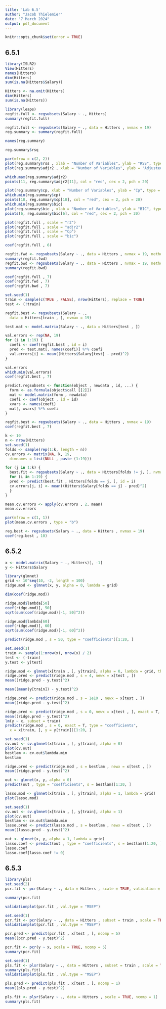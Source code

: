 ---
title: 'Lab 6.5'
author: "Jacob Thielemier"
date: "7 March 2024"
output: pdf_document
---

```{r setup, echo = FALSE}
knitr::opts_chunk$set(error = TRUE)
```

## 6.5.1

```{r warning=FALSE}

library(ISLR2)
View(Hitters)
names(Hitters)
dim(Hitters)
sum(is.na(Hitters$Salary))

Hitters <- na.omit(Hitters)
dim(Hitters)
sum(is.na(Hitters))

library(leaps)
regfit.full <- regsubsets(Salary ~ ., Hitters)
summary(regfit.full)

regfit.full <- regsubsets(Salary ~ ., data = Hitters , nvmax = 19)
reg.summary <- summary(regfit.full)

names(reg.summary)

reg.summary$rsq

par(mfrow = c(2, 2))
plot(reg.summary$rss , xlab = "Number of Variables", ylab = "RSS", type = "l")
plot(reg.summary$adjr2 , xlab = "Number of Variables", ylab = "Adjusted RSq", type = "l")

which.max(reg.summary$adjr2)
points(11, reg.summary$adjr2[11], col = "red", cex = 2, pch = 20)

plot(reg.summary$cp, xlab = "Number of Variables", ylab = "Cp", type = "l")
which.min(reg.summary$cp)
points(10, reg.summary$cp[10], col = "red", cex = 2, pch = 20)
which.min(reg.summary$bic)
plot(reg.summary$bic , xlab = "Number of Variables", ylab = "BIC", type = "l")
points(6, reg.summary$bic[6], col = "red", cex = 2, pch = 20)

plot(regfit.full , scale = "r2")
plot(regfit.full , scale = "adjr2")
plot(regfit.full , scale = "Cp")
plot(regfit.full , scale = "bic")

coef(regfit.full , 6)

regfit.fwd <- regsubsets(Salary ~ ., data = Hitters , nvmax = 19, method = "forward")
summary(regfit.fwd)
regfit.bwd <- regsubsets(Salary ~ ., data = Hitters , nvmax = 19, method = "backward")
summary(regfit.bwd)

coef(regfit.full , 7)
coef(regfit.fwd , 7)
coef(regfit.bwd , 7)

set.seed(1)
train <- sample(c(TRUE , FALSE), nrow(Hitters), replace = TRUE)
test <- (!train)

regfit.best <- regsubsets(Salary ~ .,
  data = Hitters[train , ], nvmax = 19)

test.mat <- model.matrix(Salary ~ ., data = Hitters[test , ])

val.errors <- rep(NA, 19)
for (i in 1:19) {
  coefi <- coef(regfit.best , id = i)
  pred <- test.mat[, names(coefi)] %*% coefi
  val.errors[i] <- mean((Hitters$Salary[test] - pred)^2)
}

val.errors
which.min(val.errors)
coef(regfit.best , 7)

predict.regsubsets <- function(object , newdata , id, ...) {
  form <- as.formula(object$call [[2]])
  mat <- model.matrix(form , newdata)
  coefi <- coef(object , id = id)
  xvars <- names(coefi)
  mat[, xvars] %*% coefi
}

regfit.best <- regsubsets(Salary ~ ., data = Hitters , nvmax = 19)
coef(regfit.best , 7)

k <- 10
n <- nrow(Hitters)
set.seed(1)
folds <- sample(rep(1:k, length = n))
cv.errors <- matrix(NA, k, 19,
  dimnames = list(NULL , paste (1:19)))

for (j in 1:k) {
  best.fit <- regsubsets(Salary ~ ., data = Hitters[folds != j, ], nvmax = 19)
  for (i in 1:19) {
  pred <- predict(best.fit , Hitters[folds == j, ], id = i)
  cv.errors[j, i] <- mean((Hitters$Salary[folds == j] - pred)^2)
  }
}

mean.cv.errors <- apply(cv.errors , 2, mean)
mean.cv.errors

par(mfrow = c(1, 1))
plot(mean.cv.errors , type = "b")

reg.best <- regsubsets(Salary ~ ., data = Hitters , nvmax = 19)
coef(reg.best , 10)

```

## 6.5.2

```{r warning=FALSE}

x <- model.matrix(Salary ~ ., Hitters)[, -1]
y <- Hitters$Salary

library(glmnet)
grid <- 10^seq(10, -2, length = 100)
ridge.mod <- glmnet(x, y, alpha = 0, lambda = grid)

dim(coef(ridge.mod))

ridge.mod$lambda[50]
coef(ridge.mod)[, 50]
sqrt(sum(coef(ridge.mod)[-1, 50]^2))

ridge.mod$lambda[60]
coef(ridge.mod)[, 60]
sqrt(sum(coef(ridge.mod)[-1, 60]^2))

predict(ridge.mod , s = 50, type = "coefficients")[1:20, ]

set.seed(1)
train <- sample(1:nrow(x), nrow(x) / 2)
test <- (-train)
y.test <- y[test]

ridge.mod <- glmnet(x[train , ], y[train], alpha = 0, lambda = grid, thresh = 1e-12)
ridge.pred <- predict(ridge.mod , s = 4, newx = x[test , ])
mean((ridge.pred - y.test)^2)

mean((mean(y[train]) - y.test)^2)

ridge.pred <- predict(ridge.mod , s = 1e10 , newx = x[test , ])
mean((ridge.pred - y.test)^2)

ridge.pred <- predict(ridge.mod , s = 0, newx = x[test , ], exact = T, x = x[train , ], y = y[train])
mean((ridge.pred - y.test)^2)
lm(y ~ x, subset = train)
predict(ridge.mod , s = 0, exact = T, type = "coefficients",
  x = x[train, ], y = y[train])[1:20, ]

set.seed(1)
cv.out <- cv.glmnet(x[train , ], y[train], alpha = 0)
plot(cv.out)
bestlam <- cv.out$lambda.min
bestlam

ridge.pred <- predict(ridge.mod , s = bestlam , newx = x[test , ])
mean((ridge.pred - y.test)^2)

out <- glmnet(x, y, alpha = 0)
predict(out , type = "coefficients", s = bestlam)[1:20, ]

lasso.mod <- glmnet(x[train , ], y[train], alpha = 1, lambda = grid)
plot(lasso.mod)

set.seed(1)
cv.out <- cv.glmnet(x[train , ], y[train], alpha = 1)
plot(cv.out)
bestlam <- cv.out$lambda.min
lasso.pred <- predict(lasso.mod , s = bestlam , newx = x[test , ])
mean((lasso.pred - y.test)^2)

out <- glmnet(x, y, alpha = 1, lambda = grid)
lasso.coef <- predict(out , type = "coefficients", s = bestlam)[1:20, ]
lasso.coef
lasso.coef[lasso.coef != 0]

```

## 6.5.3

```{r warning=FALSE}

library(pls)
set.seed(2)
pcr.fit <- pcr(Salary ~ ., data = Hitters , scale = TRUE, validation = "CV")

summary(pcr.fit)

validationplot(pcr.fit , val.type = "MSEP")

set.seed(1)
pcr.fit <- pcr(Salary ~ ., data = Hitters , subset = train , scale = TRUE , validation = "CV")
validationplot(pcr.fit , val.type = "MSEP")

pcr.pred <- predict(pcr.fit , x[test , ], ncomp = 5)
mean((pcr.pred - y.test)^2)

pcr.fit <- pcr(y ~ x, scale = TRUE, ncomp = 5)
summary(pcr.fit)

set.seed(1)
pls.fit <- plsr(Salary ~ ., data = Hitters , subset = train , scale = TRUE, validation = "CV")
summary(pls.fit)
validationplot(pls.fit , val.type = "MSEP")

pls.pred <- predict(pls.fit , x[test , ], ncomp = 1)
mean((pls.pred - y.test)^2)

pls.fit <- plsr(Salary ~ ., data = Hitters , scale = TRUE, ncomp = 1)
summary(pls.fit)

```